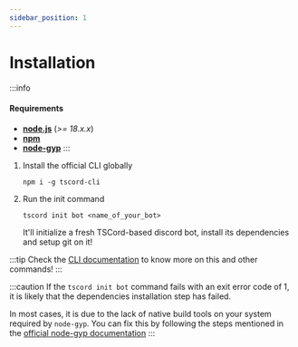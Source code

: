```yaml
---
sidebar_position: 1
---
```


# Installation

:::info
#### Requirements

- **[node.js](https://nodejs.org/)** (*>= 18.x.x*)
- **[npm](https://docs.npmjs.com/downloading-and-installing-node-js-and-npm)**
- **[node-gyp](https://github.com/nodejs/node-gyp?tab=readme-ov-file#installation)**
:::

1. Install the official CLI globally

    ```
    npm i -g tscord-cli
    ```

2. Run the init command

    ```
    tscord init bot <name_of_your_bot>
    ```

    It'll initialize a fresh TSCord-based discord bot, install its dependencies and setup git on it!

:::tip
Check the [CLI documentation](/docs/cli/usage) to know more on this and other commands!
:::

:::caution
If the `tscord init bot` command fails with an exit error code of 1, it is likely that the dependencies installation step has failed.

In most cases, it is due to the lack of native build tools on your system required by `node-gyp`. You can fix this by following the steps mentioned in the [official node-gyp documentation](https://github.com/nodejs/node-gyp?tab=readme-ov-file#installation)
:::
